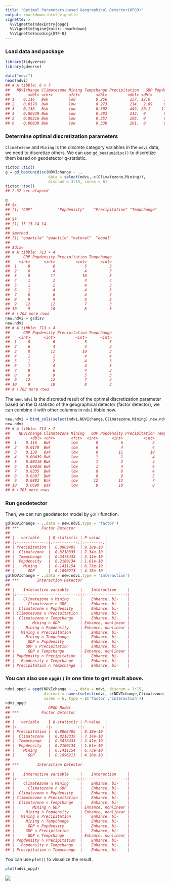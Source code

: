 ---
title: "Optimal Parameters-based Geographical Detector(OPGD)"
output: rmarkdown::html_vignette
vignette: >
  %\VignetteIndexEntry{opgd}
  %\VignetteEngine{knitr::rmarkdown}
  %\VignetteEncoding{UTF-8}
---



### Load data and package


``` r
library(tidyverse)
library(gdverse)

data("ndvi")
head(ndvi)
## # A tibble: 6 × 7
##   NDVIchange Climatezone Mining Tempchange Precipitation   GDP Popdensity
##        <dbl> <chr>       <fct>       <dbl>         <dbl> <dbl>      <dbl>
## 1    0.116   Bwk         low         0.256          237. 12.6      1.45  
## 2    0.0178  Bwk         low         0.273          214.  2.69     0.801 
## 3    0.138   Bsk         low         0.302          449. 20.1     11.5   
## 4    0.00439 Bwk         low         0.383          213.  0        0.0462
## 5    0.00316 Bwk         low         0.357          205.  0        0.0748
## 6    0.00838 Bwk         low         0.338          201.  0        0.549
```

### Determine optimal discretization parameters

`Climatezone` and `Mining` is the discrete category variables in the `ndvi` data, we need to discretize others. We can use `gd_bestunidisc()` to discretize them based on geodetector q-statistic.


``` r
tictoc::tic()
g = gd_bestunidisc(NDVIchange ~ .,
                   data = select(ndvi,-c(Climatezone,Mining)),
                   discnum = 3:15, cores = 6)
tictoc::toc()
## 2.32 sec elapsed
```


``` r
g
## $x
## [1] "GDP"           "Popdensity"    "Precipitation" "Tempchange"   
## 
## $k
## [1] 15 15 14 14
## 
## $method
## [1] "quantile" "quantile" "natural"  "equal"   
## 
## $disv
## # A tibble: 713 × 4
##      GDP Popdensity Precipitation Tempchange
##    <int>      <int>         <int>      <int>
##  1     8          6             5          3
##  2     6          4             4          3
##  3     8         11            10          3
##  4     1          1             4          4
##  5     1          2             4          3
##  6     1          4             4          3
##  7     8          6             4          3
##  8     9          9             5          3
##  9    12         12             7          3
## 10     9         10             8          3
## # ℹ 703 more rows
new.ndvi = g$disv
new.ndvi
## # A tibble: 713 × 4
##      GDP Popdensity Precipitation Tempchange
##    <int>      <int>         <int>      <int>
##  1     8          6             5          3
##  2     6          4             4          3
##  3     8         11            10          3
##  4     1          1             4          4
##  5     1          2             4          3
##  6     1          4             4          3
##  7     8          6             4          3
##  8     9          9             5          3
##  9    12         12             7          3
## 10     9         10             8          3
## # ℹ 703 more rows
```

The `new.ndvi` is the discreted result of the optimal discretization parameter based on the Q statistic of the geographical detector (factor detector), we can combine it with other columns in `ndvi` tibble now.


``` r
new.ndvi = bind_cols(select(ndvi,NDVIchange,Climatezone,Mining),new.ndvi)
new.ndvi
## # A tibble: 713 × 7
##    NDVIchange Climatezone Mining   GDP Popdensity Precipitation Tempchange
##         <dbl> <chr>       <fct>  <int>      <int>         <int>      <int>
##  1    0.116   Bwk         low        8          6             5          3
##  2    0.0178  Bwk         low        6          4             4          3
##  3    0.138   Bsk         low        8         11            10          3
##  4    0.00439 Bwk         low        1          1             4          4
##  5    0.00316 Bwk         low        1          2             4          3
##  6    0.00838 Bwk         low        1          4             4          3
##  7    0.0335  Bwk         low        8          6             4          3
##  8    0.0387  Bwk         low        9          9             5          3
##  9    0.0882  Bsk         low       12         12             7          3
## 10    0.0690  Bsk         low        9         10             8          3
## # ℹ 703 more rows
```

### Run geodetector

Then, we can run geodetector model by `gd()` function.


``` r
gd(NDVIchange ~ .,data = new.ndvi,type = 'factor')
## ***          Factor Detector            
## 
## |   variable    | Q-statistic | P-value  |
## |:-------------:|:-----------:|:--------:|
## | Precipitation |  0.8809405  | 9.18e-10 |
## |  Climatezone  |  0.8218335  | 7.34e-10 |
## |  Tempchange   |  0.3478433  | 2.41e-10 |
## |  Popdensity   |  0.2100134  | 1.61e-10 |
## |    Mining     |  0.1411154  | 6.73e-10 |
## |      GDP      |  0.1096213  | 4.18e-10 |
gd(NDVIchange ~ .,data = new.ndvi,type = 'interaction')
## ***        Interaction Detector         
## 
## |    Interactive variable     |    Interaction     |
## |:---------------------------:|:------------------:|
## |    Climatezone ∩ Mining     |    Enhance, bi-    |
## |      Climatezone ∩ GDP      |    Enhance, bi-    |
## |  Climatezone ∩ Popdensity   |    Enhance, bi-    |
## | Climatezone ∩ Precipitation |    Enhance, bi-    |
## |  Climatezone ∩ Tempchange   |    Enhance, bi-    |
## |        Mining ∩ GDP         | Enhance, nonlinear |
## |     Mining ∩ Popdensity     | Enhance, nonlinear |
## |   Mining ∩ Precipitation    |    Enhance, bi-    |
## |     Mining ∩ Tempchange     |    Enhance, bi-    |
## |      GDP ∩ Popdensity       |    Enhance, bi-    |
## |     GDP ∩ Precipitation     |    Enhance, bi-    |
## |      GDP ∩ Tempchange       | Enhance, nonlinear |
## | Popdensity ∩ Precipitation  |    Enhance, bi-    |
## |   Popdensity ∩ Tempchange   |    Enhance, bi-    |
## | Precipitation ∩ Tempchange  |    Enhance, bi-    |
```

### You can also use `opgd()` in one time to get result above.


``` r
ndvi_opgd = opgd(NDVIchange ~ ., data = ndvi, discnum = 3:15,
                 discvar = names(select(ndvi,-c(NDVIchange,Climatezone,Mining))),
                 cores = 6, type = c('factor','interaction'))
ndvi_opgd
##                 OPGD Model                  
## ***          Factor Detector            
## 
## |   variable    | Q-statistic | P-value  |
## |:-------------:|:-----------:|:--------:|
## | Precipitation |  0.8809405  | 9.18e-10 |
## |  Climatezone  |  0.8218335  | 7.34e-10 |
## |  Tempchange   |  0.3478433  | 2.41e-10 |
## |  Popdensity   |  0.2100134  | 1.61e-10 |
## |    Mining     |  0.1411154  | 6.73e-10 |
## |      GDP      |  0.1096213  | 4.18e-10 |
## 
## ***        Interaction Detector         
## 
## |    Interactive variable     |    Interaction     |
## |:---------------------------:|:------------------:|
## |    Climatezone ∩ Mining     |    Enhance, bi-    |
## |      Climatezone ∩ GDP      |    Enhance, bi-    |
## |  Climatezone ∩ Popdensity   |    Enhance, bi-    |
## | Climatezone ∩ Precipitation |    Enhance, bi-    |
## |  Climatezone ∩ Tempchange   |    Enhance, bi-    |
## |        Mining ∩ GDP         | Enhance, nonlinear |
## |     Mining ∩ Popdensity     | Enhance, nonlinear |
## |   Mining ∩ Precipitation    |    Enhance, bi-    |
## |     Mining ∩ Tempchange     |    Enhance, bi-    |
## |      GDP ∩ Popdensity       |    Enhance, bi-    |
## |     GDP ∩ Precipitation     |    Enhance, bi-    |
## |      GDP ∩ Tempchange       | Enhance, nonlinear |
## | Popdensity ∩ Precipitation  |    Enhance, bi-    |
## |   Popdensity ∩ Tempchange   |    Enhance, bi-    |
## | Precipitation ∩ Tempchange  |    Enhance, bi-    |
```

You can use `plot()` to visualize the result.


``` r
plot(ndvi_opgd)
```

![](../man/figures/opgd/opgd_plot-1.png)
